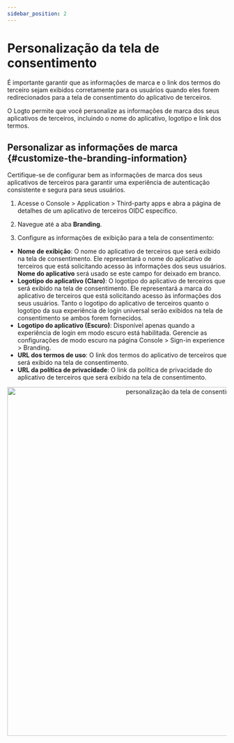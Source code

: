 ```yaml
---
sidebar_position: 2
---
```



# Personalização da tela de consentimento

É importante garantir que as informações de marca e o link dos termos do terceiro sejam exibidos corretamente para os usuários quando eles forem redirecionados para a tela de consentimento do aplicativo de terceiros.

O Logto permite que você personalize as informações de marca dos seus aplicativos de terceiros, incluindo o nome do aplicativo, logotipo e link dos termos.

## Personalizar as informações de marca \{#customize-the-branding-information}

Certifique-se de configurar bem as informações de marca dos seus aplicativos de terceiros para garantir uma experiência de autenticação consistente e segura para seus usuários.

1. Acesse o <CloudLink to="/applications/third-party-applications">Console > Application > Third-party apps</CloudLink> e abra a página de detalhes de um aplicativo de terceiros OIDC específico.

2. Navegue até a aba **Branding**.

3. Configure as informações de exibição para a tela de consentimento:

- **Nome de exibição**: O nome do aplicativo de terceiros que será exibido na tela de consentimento. Ele representará o nome do aplicativo de terceiros que está solicitando acesso às informações dos seus usuários. **Nome do aplicativo** será usado se este campo for deixado em branco.
- **Logotipo do aplicativo (Claro)**: O logotipo do aplicativo de terceiros que será exibido na tela de consentimento. Ele representará a marca do aplicativo de terceiros que está solicitando acesso às informações dos seus usuários. Tanto o logotipo do aplicativo de terceiros quanto o logotipo da sua experiência de login universal serão exibidos na tela de consentimento se ambos forem fornecidos.
- **Logotipo do aplicativo (Escuro)**: Disponível apenas quando a experiência de login em modo escuro está habilitada. Gerencie as configurações de modo escuro na página <CloudLink to="/sign-in-experience/branding">Console > Sign-in experience > Branding</CloudLink>.
- **URL dos termos de uso**: O link dos termos do aplicativo de terceiros que será exibido na tela de consentimento.
- **URL da política de privacidade**: O link da política de privacidade do aplicativo de terceiros que será exibido na tela de consentimento.

<center>
  <img src={ConsentScreenBranding} alt="personalização da tela de consentimento" width="800" />
</center>
